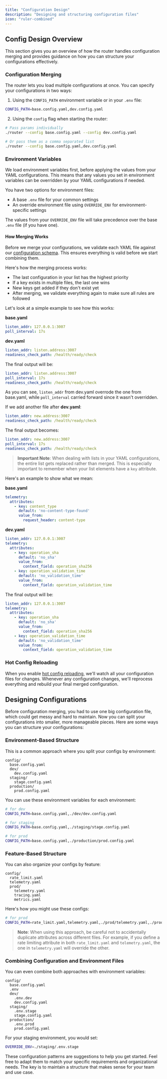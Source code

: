 ```yaml
---
title: "Configuration Design"
description: "Designing and structuring configuration files"
icon: "ruler-combined"
---
```


## Config Design Overview

This section gives you an overview of how the router handles configuration merging and provides guidance on how you can structure your configurations effectively.

### Configuration Merging

The router lets you load multiple configurations at once. You can specify your configurations in two ways:

1. Using the `CONFIG_PATH` environment variable or in your `.env` file:
```bash
CONFIG_PATH=base.config.yaml,dev.config.yaml
```

2. Using the `config` flag when starting the router:
```bash
# Pass params individually
./router --config base.config.yaml --config dev.config.yaml

# Or pass them as a comma separated list
./router --config base.config.yaml,dev.config.yaml
```

### Environment Variables

We load environment variables first, before applying the values from your YAML configurations. This means that any values you set in environment variables can be overridden by your YAML configurations if needed.

You have two options for environment files:
- A base `.env` file for your common settings
- An override environment file using `OVERRIDE_ENV` for environment-specific settings

The values from your `OVERRIDE_ENV` file will take precedence over the base `.env` file (if you have one).

#### How Merging Works

Before we merge your configurations, we validate each YAML file against our [configuration schema](/router/configuration#config-validation-%26-auto-completion). This ensures everything is valid before we start combining them.

Here's how the merging process works:
- The last configuration in your list has the highest priority
- If a key exists in multiple files, the last one wins
- New keys get added if they don't exist yet
- After merging, we validate everything again to make sure all rules are followed

Let's look at a simple example to see how this works:

**base.yaml**
```yaml
listen_addr: 127.0.0.1:3007
poll_interval: 17s
```

**dev.yaml**
```yaml
listen_addr: listen.address:3007
readiness_check_path: /health/ready/check
```

The final output will be:
```yaml
listen_addr: listen.address:3007
poll_interval: 17s
readiness_check_path: /health/ready/check
```

As you can see, `listen_addr` from dev.yaml overrode the one from base.yaml, while `poll_interval` carried forward since it wasn't overridden.

If we add another file after **dev.yaml**:
```yaml
listen_addr: new.address:3007
readiness_check_path: /health/ready/check
```

The final output becomes:
```yaml
listen_addr: new.address:3007
poll_interval: 17s
readiness_check_path: /health/ready/check
```

> **Important Note**: When dealing with lists in your YAML configurations, the entire list gets replaced rather than merged. This is especially important to remember when your list elements have a `key` attribute.

Here's an example to show what we mean:

**base.yaml**
```yaml
telemetry:
  attributes:
    - key: content_type
      default: 'no-content-type-found'
      value_from:
        request_header: content-type
```

**dev.yaml**
```yaml
listen_addr: 127.0.0.1:3007
telemetry:
  attributes:
    - key: operation_sha
      default: 'no_sha'
      value_from:
        context_field: operation_sha256
    - key: operation_validation_time
      default: 'no_validation_time'
      value_from:
        context_field: operation_validation_time
```

The final output will be:
```yaml
listen_addr: 127.0.0.1:3007
telemetry:
  attributes:
    - key: operation_sha
      default: 'no_sha'
      value_from:
        context_field: operation_sha256
    - key: operation_validation_time
      default: 'no_validation_time'
      value_from:
        context_field: operation_validation_time
```

### Hot Config Reloading

When you enable [hot config reloading](/router/configuration#config-watcher-hot-reloading), we'll watch all your configuration files for changes. Whenever any configuration changes, we'll reprocess everything and rebuild your final merged configuration.

## Designing Configurations

Before configuration merging, you had to use one big configuration file, which could get messy and hard to maintain. Now you can split your configurations into smaller, more manageable pieces. Here are some ways you can structure your configurations:

### Environment-Based Structure

This is a common approach where you split your configs by environment:

```
config/
  base.config.yaml
  dev/
    dev.config.yaml
  staging/
    stage.config.yaml
  production/
    prod.config.yaml
```

You can use these environment variables for each environment:
```bash
# for dev
CONFIG_PATH=base.config.yaml,./dev/dev.config.yaml

# for staging
CONFIG_PATH=base.config.yaml,./staging/stage.config.yaml

# for prod
CONFIG_PATH=base.config.yaml,./production/prod.config.yaml
```

### Feature-Based Structure

You can also organize your configs by feature:

```
config/
  rate_limit.yaml
  telemetry.yaml
  prod/
    telemetry.yaml
    tracing.yaml
    metrics.yaml
```

Here's how you might use these configs:
```bash
# for prod
CONFIG_PATH=rate_limit.yaml,telemetry.yaml,./prod/telemetry.yaml,./prod/tracing.yaml,./prod/metrics.yaml
```

> **Note**: When using this approach, be careful not to accidentally duplicate attributes across different files. For example, if you define a rate limiting attribute in both `rate_limit.yaml` and `telemetry.yaml`, the one in `telemetry.yaml` will override the other.

### Combining Configuration and Environment Files

You can even combine both approaches with environment variables:

```
config/
  base.config.yaml
  .env
  dev/
    .env.dev
    dev.config.yaml
  staging/
    .env.stage
    stage.config.yaml
  production/
    .env.prod
    prod.config.yaml
```

For your staging environment, you would set:
```bash
OVERRIDE_ENV=./staging/.env.stage
```

These configuration patterns are suggestions to help you get started. Feel free to adapt them to match your specific requirements and organizational needs. The key is to maintain a structure that makes sense for your team and use case.

